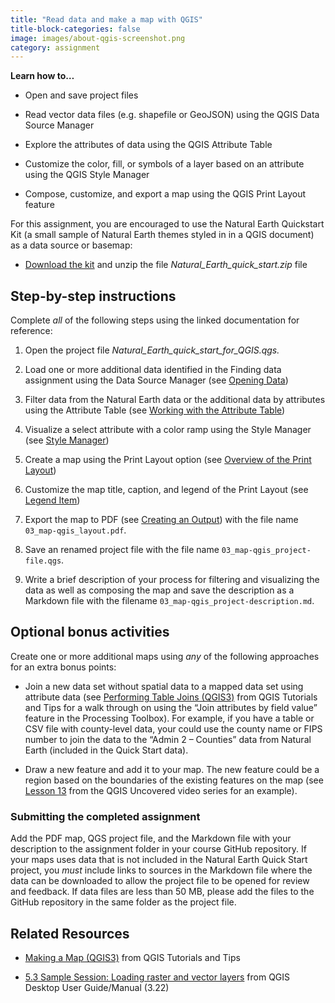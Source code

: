 ```yaml
---
title: "Read data and make a map with QGIS"
title-block-categories: false
image: images/about-qgis-screenshot.png
category: assignment
---
```


::: {.callout-note appearance="simple"}
**Learn how to...**

-   Open and save project files

-   Read vector data files (e.g. shapefile or GeoJSON) using the QGIS Data Source Manager

-   Explore the attributes of data using the QGIS Attribute Table

-   Customize the color, fill, or symbols of a layer based on an attribute using the QGIS Style Manager

-   Compose, customize, and export a map using the QGIS Print Layout feature
:::

For this assignment, you are encouraged to use the Natural Earth Quickstart Kit (a small sample of Natural Earth themes styled in in a QGIS document) as a data source or basemap:

-   [Download the kit](http://naciscdn.org/naturalearth/packages/Natural_Earth_quick_start.zip) and unzip the file *Natural_Earth_quick_start.zip* file

## Step-by-step instructions

Complete *all* of the following steps using the linked documentation for reference:

1.  Open the project file *Natural_Earth_quick_start_for_QGIS.qgs.*

2.  Load one or more additional data identified in the Finding data assignment using the Data Source Manager (see [Opening Data](https://docs.qgis.org/3.22/en/docs/user_manual/managing_data_source/opening_data.html))

3.  Filter data from the Natural Earth data or the additional data by attributes using the Attribute Table (see [Working with the Attribute Table](https://docs.qgis.org/3.22/en/docs/user_manual/working_with_vector/attribute_table.html#filtering-features))

4.  Visualize a select attribute with a color ramp using the Style Manager (see [Style Manager](https://docs.qgis.org/3.22/en/docs/user_manual/style_library/style_manager.html))

5.  Create a map using the Print Layout option (see [Overview of the Print Layout](https://docs.qgis.org/3.22/en/docs/user_manual/print_composer/overview_composer.html))

6.  Customize the map title, caption, and legend of the Print Layout (see [Legend Item](https://docs.qgis.org/3.22/en/docs/user_manual/print_composer/composer_items/composer_legend.html))

7.  Export the map to PDF (see [Creating an Output](https://docs.qgis.org/3.22/en/docs/user_manual/print_composer/create_output.html?highlight=export)) with the file name `03_map-qgis_layout.pdf`.

8.  Save an renamed project file with the file name `03_map-qgis_project-file.qgs`.

9.  Write a brief description of your process for filtering and visualizing the data as well as composing the map and save the description as a Markdown file with the filename `03_map-qgis_project-description.md`.

## Optional bonus activities

Create one or more additional maps using *any* of the following approaches for an extra bonus points:

-   Join a new data set without spatial data to a mapped data set using attribute data (see [Performing Table Joins (QGIS3)](https://www.qgistutorials.com/en/docs/3/performing_table_joins.html) from QGIS Tutorials and Tips for a walk through on using the "Join attributes by field value" feature in the Processing Toolbox). For example, if you have a table or CSV file with county-level data, your could use the county name or FIPS number to join the data to the "Admin 2 -- Counties" data from Natural Earth (included in the Quick Start data).

-   Draw a new feature and add it to your map. The new feature could be a region based on the boundaries of the existing features on the map (see [Lesson 13](https://www.youtube.com/watch?v=j717idP-O_w&list=PL7HotvlLKHCs9nD1fFUjSOsZrsnctyV2R&index=13) from the QGIS Uncovered video series for an example).

::: {.callout-tip appearance="simple"}
### Submitting the completed assignment

Add the PDF map, QGS project file, and the Markdown file with your description to the assignment folder in your course GitHub repository. If your maps uses data that is not included in the Natural Earth Quick Start project, you *must* include links to sources in the Markdown file where the data can be downloaded to allow the project file to be opened for review and feedback. If data files are less than 50 MB, please add the files to the GitHub repository in the same folder as the project file.
:::

## Related Resources

-   [Making a Map (QGIS3)](https://www.qgistutorials.com/en/docs/3/making_a_map.html) from QGIS Tutorials and Tips

-   [5.3 Sample Session: Loading raster and vector layers](https://docs.qgis.org/3.22/en/docs/user_manual/introduction/getting_started.html#sample-session-loading-raster-and-vector-layers) from QGIS Desktop User Guide/Manual (3.22)

